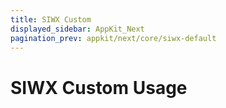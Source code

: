 ---
title: SIWX Custom
displayed_sidebar: AppKit_Next
pagination_prev: appkit/next/core/siwx-default
---


# SIWX Custom Usage

<SiwxCustom />